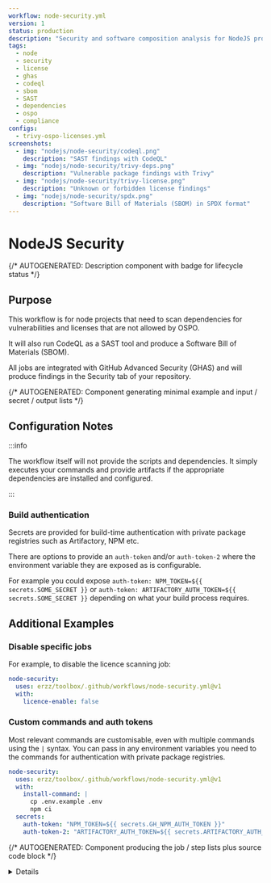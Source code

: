 ```yaml
---
workflow: node-security.yml
version: 1
status: production
description: "Security and software composition analysis for NodeJS projects"
tags:
  - node
  - security
  - license
  - ghas
  - codeql
  - sbom
  - SAST
  - dependencies
  - ospo
  - compliance
configs:
  - trivy-ospo-licenses.yml
screenshots:
  - img: "nodejs/node-security/codeql.png"
    description: "SAST findings with CodeQL"
  - img: "nodejs/node-security/trivy-deps.png"
    description: "Vulnerable package findings with Trivy"
  - img: "nodejs/node-security/trivy-license.png"
    description: "Unknown or forbidden license findings"
  - img: "nodejs/node-security/spdx.png"
    description: "Software Bill of Materials (SBOM) in SPDX format"
---
```



# NodeJS Security

{/* AUTOGENERATED: Description component with badge for lifecycle status */}

<Description
  status={frontMatter.status}
  description={frontMatter.description}
  tags={frontMatter.tags}
  screenshots={frontMatter.screenshots}
/>

## Purpose

This workflow is for node projects that need to scan dependencies for vulnerabilities and licenses
that are not allowed by OSPO.

It will also run CodeQL as a SAST tool and produce a Software Bill of Materials (SBOM).

All jobs are integrated with GitHub Advanced Security (GHAS) and will produce findings in the
Security tab of your repository.

{/* AUTOGENERATED: Component generating minimal example and input / secret / output lists */}

<Usage workflow={frontMatter.workflow} version={frontMatter.version} />

## Configuration Notes

:::info

The workflow itself will not provide the scripts and dependencies. It simply executes your commands
and provide artifacts if the appropriate dependencies are installed and configured.

:::

### Build authentication

Secrets are provided for build-time authentication with private package registries such as
Artifactory, NPM etc.

There are options to provide an `auth-token` and/or `auth-token-2` where the environment variable
they are exposed as is configurable.

For example you could expose `auth-token: NPM_TOKEN=${{ secrets.SOME_SECRET }}` or
`auth-token: ARTIFACTORY_AUTH_TOKEN=${{ secrets.SOME_SECRET }}` depending on what your build process
requires.

## Additional Examples

### Disable specific jobs

For example, to disable the licence scanning job:

```yaml
node-security:
  uses: erzz/toolbox/.github/workflows/node-security.yml@v1
  with:
    licence-enable: false
```

### Custom commands and auth tokens

Most relevant commands are customisable, even with multiple commands using the `|` syntax. You can
pass in any environment variables you need to the commands for authentication with private package
registries.

```yaml
node-security:
  uses: erzz/toolbox/.github/workflows/node-security.yml@v1
  with:
    install-command: |
      cp .env.example .env
      npm ci
  secrets:
    auth-token: "NPM_TOKEN=${{ secrets.GH_NPM_AUTH_TOKEN }}"
    auth-token-2: "ARTIFACTORY_AUTH_TOKEN=${{ secrets.ARTIFACTORY_AUTH_TOKEN }}"
```

{/* AUTOGENERATED: Component producing the job / step lists plus source code block */}

<Details workflow={frontMatter.workflow} configs={frontMatter.configs} />

## Diagram

```mermaid
flowchart LR
    subgraph jobs
        codeql[CodeQL]
        deps[Dependency Scan]
        licences[Licence Scan]
        sbom[SBOM]
    end
    subgraph Github
      subgraph artifacts[Artifacts]
        codeql --> codeqlSARIF[SARIF]
        deps --> depsSARIF[SARIF]
        licences --> licencesSARIF[SARIF]
        sbom --> SPDX
      end
      subgraph ghas[GHAS Security Tab]
        codeql --> codeqlFindings[Findings]
        deps --> depsFindings[Findings]
        licences --> licencesFindings[Findings]
      end
    end
```

